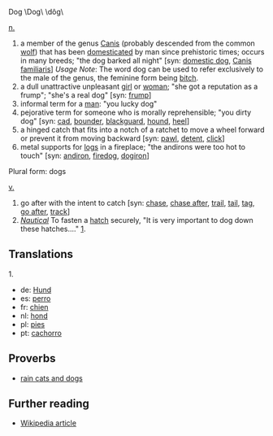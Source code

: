 Dog \Dog\ \dôg\

[[noun|n.]]
# a member of the genus [[Canis]] (probably descended from the common [[wolf]]) that has been [[domesticated]] by man since prehistoric times; occurs in many breeds; "the dog barked all night" [syn: [[domestic dog]], [[Canis familiaris]]] ''Usage Note'': The word dog can be used to refer exclusively to the male of the genus, the feminine form being [[bitch]].
# a dull unattractive unpleasant [[girl]] or [[woman]]; "she got a reputation as a frump"; "she's a real dog" [syn: [[frump]]]
# informal term for a [[man]]: "you lucky dog"
# pejorative term for someone who is morally reprehensible; "you dirty dog" [syn: [[cad]], [[bounder]], [[blackguard]], [[hound]], [[heel]]]
# a hinged catch that fits into a notch of a ratchet to move a wheel forward or prevent it from moving backward [syn: [[pawl]], [[detent]], [[click]]]
# metal supports for [[log]]s in a fireplace; "the andirons were too hot to touch" [syn: [[andiron]], [[firedog]], [[dogiron]]]

Plural form: dogs

[[verb|v.]]
# go after with the intent to catch [syn: [[chase]], [[chase after]], [[trail]], [[tail]], [[tag]], [[go after]], [[track]]]
# <i>[[nautical terms|Nautical]]</i> To fasten a [[hatch]] securely, "It is very important to dog down these hatches...." [http://www.vonwentzel.net/Prout/08.OEM/04.Hatches/].

==Translations==

1.
*de: [[Hund]]
*es: [[perro]]
*fr: [[chien]]
*nl: [[hond]]
*pl: [[pies]]
*pt: [[cachorro]]

== Proverbs ==
*[[rain cats and dogs]]

== Further reading ==
*[[en:Dog|Wikipedia article]]